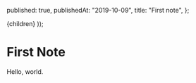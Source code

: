 
  published: true,
  publishedAt: "2019-10-09",
  title: "First note",
};

  <Note path={router.pathname} meta={meta}>
    {children}
  </Note>
));

# First Note

Hello, world.